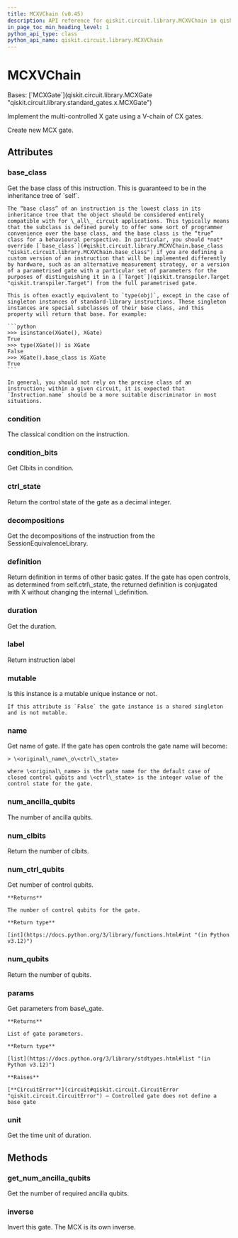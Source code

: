 ```yaml
---
title: MCXVChain (v0.45)
description: API reference for qiskit.circuit.library.MCXVChain in qiskit v0.45
in_page_toc_min_heading_level: 1
python_api_type: class
python_api_name: qiskit.circuit.library.MCXVChain
---
```


# MCXVChain

<Class id="qiskit.circuit.library.MCXVChain" isDedicatedPage={true} github="https://github.com/qiskit/qiskit/tree/stable/0.45/qiskit/circuit/library/standard_gates/x.py" signature="qiskit.circuit.library.MCXVChain(num_ctrl_qubits=None, dirty_ancillas=False, label=None, ctrl_state=None, *, duration=None, unit='dt', _base_label=None)" modifiers="class">
  Bases: [`MCXGate`](qiskit.circuit.library.MCXGate "qiskit.circuit.library.standard_gates.x.MCXGate")

  Implement the multi-controlled X gate using a V-chain of CX gates.

  Create new MCX gate.

  ## Attributes

  ### base\_class

  <Attribute id="qiskit.circuit.library.MCXVChain.base_class">
    Get the base class of this instruction. This is guaranteed to be in the inheritance tree of `self`.

    The “base class” of an instruction is the lowest class in its inheritance tree that the object should be considered entirely compatible with for \_all\_ circuit applications. This typically means that the subclass is defined purely to offer some sort of programmer convenience over the base class, and the base class is the “true” class for a behavioural perspective. In particular, you should *not* override [`base_class`](#qiskit.circuit.library.MCXVChain.base_class "qiskit.circuit.library.MCXVChain.base_class") if you are defining a custom version of an instruction that will be implemented differently by hardware, such as an alternative measurement strategy, or a version of a parametrised gate with a particular set of parameters for the purposes of distinguishing it in a [`Target`](qiskit.transpiler.Target "qiskit.transpiler.Target") from the full parametrised gate.

    This is often exactly equivalent to `type(obj)`, except in the case of singleton instances of standard-library instructions. These singleton instances are special subclasses of their base class, and this property will return that base. For example:

    ```python
    >>> isinstance(XGate(), XGate)
    True
    >>> type(XGate()) is XGate
    False
    >>> XGate().base_class is XGate
    True
    ```

    In general, you should not rely on the precise class of an instruction; within a given circuit, it is expected that `Instruction.name` should be a more suitable discriminator in most situations.
  </Attribute>

  ### condition

  <Attribute id="qiskit.circuit.library.MCXVChain.condition">
    The classical condition on the instruction.
  </Attribute>

  ### condition\_bits

  <Attribute id="qiskit.circuit.library.MCXVChain.condition_bits">
    Get Clbits in condition.
  </Attribute>

  ### ctrl\_state

  <Attribute id="qiskit.circuit.library.MCXVChain.ctrl_state">
    Return the control state of the gate as a decimal integer.
  </Attribute>

  ### decompositions

  <Attribute id="qiskit.circuit.library.MCXVChain.decompositions">
    Get the decompositions of the instruction from the SessionEquivalenceLibrary.
  </Attribute>

  ### definition

  <Attribute id="qiskit.circuit.library.MCXVChain.definition">
    Return definition in terms of other basic gates. If the gate has open controls, as determined from self.ctrl\_state, the returned definition is conjugated with X without changing the internal \_definition.
  </Attribute>

  ### duration

  <Attribute id="qiskit.circuit.library.MCXVChain.duration">
    Get the duration.
  </Attribute>

  ### label

  <Attribute id="qiskit.circuit.library.MCXVChain.label">
    Return instruction label
  </Attribute>

  ### mutable

  <Attribute id="qiskit.circuit.library.MCXVChain.mutable">
    Is this instance is a mutable unique instance or not.

    If this attribute is `False` the gate instance is a shared singleton and is not mutable.
  </Attribute>

  ### name

  <Attribute id="qiskit.circuit.library.MCXVChain.name">
    Get name of gate. If the gate has open controls the gate name will become:

    > \<original\_name\_o\<ctrl\_state>

    where \<original\_name> is the gate name for the default case of closed control qubits and \<ctrl\_state> is the integer value of the control state for the gate.
  </Attribute>

  ### num\_ancilla\_qubits

  <Attribute id="qiskit.circuit.library.MCXVChain.num_ancilla_qubits">
    The number of ancilla qubits.
  </Attribute>

  ### num\_clbits

  <Attribute id="qiskit.circuit.library.MCXVChain.num_clbits">
    Return the number of clbits.
  </Attribute>

  ### num\_ctrl\_qubits

  <Attribute id="qiskit.circuit.library.MCXVChain.num_ctrl_qubits">
    Get number of control qubits.

    **Returns**

    The number of control qubits for the gate.

    **Return type**

    [int](https://docs.python.org/3/library/functions.html#int "(in Python v3.12)")
  </Attribute>

  ### num\_qubits

  <Attribute id="qiskit.circuit.library.MCXVChain.num_qubits">
    Return the number of qubits.
  </Attribute>

  ### params

  <Attribute id="qiskit.circuit.library.MCXVChain.params">
    Get parameters from base\_gate.

    **Returns**

    List of gate parameters.

    **Return type**

    [list](https://docs.python.org/3/library/stdtypes.html#list "(in Python v3.12)")

    **Raises**

    [**CircuitError**](circuit#qiskit.circuit.CircuitError "qiskit.circuit.CircuitError") – Controlled gate does not define a base gate
  </Attribute>

  ### unit

  <Attribute id="qiskit.circuit.library.MCXVChain.unit">
    Get the time unit of duration.
  </Attribute>

  ## Methods

  ### get\_num\_ancilla\_qubits

  <Function id="qiskit.circuit.library.MCXVChain.get_num_ancilla_qubits" signature="get_num_ancilla_qubits(num_ctrl_qubits, mode='v-chain')" modifiers="static">
    Get the number of required ancilla qubits.
  </Function>

  ### inverse

  <Function id="qiskit.circuit.library.MCXVChain.inverse" signature="inverse()">
    Invert this gate. The MCX is its own inverse.
  </Function>
</Class>

